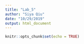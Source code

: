 ```yaml
---
title: "Lab_5"
author: "Siya Qiu"
date: "10/29/2019"
output: html_document
---
```


```r
knitr::opts_chunk$set(echo = TRUE)
```

